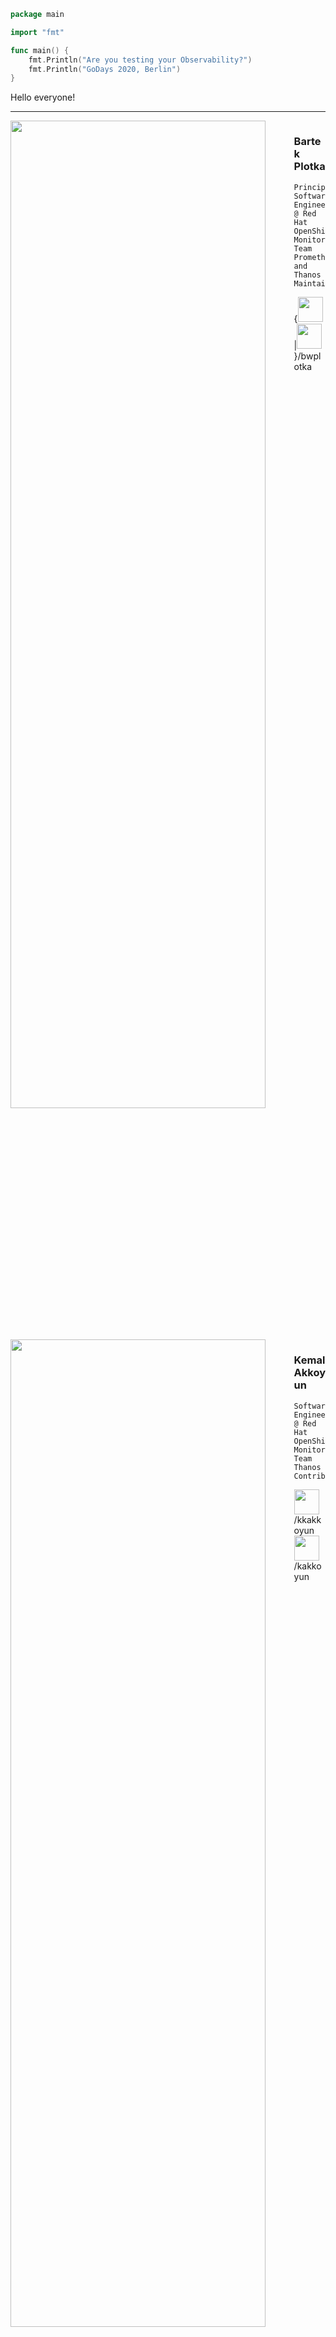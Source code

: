 




<Head>
	<title>Are you testing your Observability?</title>
</Head>

<CodeSurfer theme={shadesOfPurple}>

```go 6[17:53],7[17:37]
package main

import "fmt"

func main() {
	fmt.Println("Are you testing your Observability?")
	fmt.Println("GoDays 2020, Berlin")
}
```

</CodeSurfer>

<Notes>

Hello everyone!

</Notes>

---



<div style="width: 100%; height: 50%; overflow: auto;">

<img src="https://storage.googleapis.com/gopherizeme.appspot.com/gophers/1a34872cf0ec375b9fc44ce654fc03a5abc42dc4.png" style="height: 90%; float: left;"/>

### Bartek Plotka
	Principal Software Engineer @ Red Hat
	OpenShift Monitoring Team
	Prometheus and Thanos Maintainer

{<img src="https://raw.githubusercontent.com/kakkoyun/are-you-testing-your-observability/master/static/twitter.png" style="height: 40px; width: 40px;"/>|<img src="https://raw.githubusercontent.com/kakkoyun/are-you-testing-your-observability/master/static/github.png" style="height: 40px; width: 40px;"/>}/bwplotka

</div>

<div style="width: 100%; height: 50%; overflow: auto;">

<img src="https://storage.googleapis.com/gopherizeme.appspot.com/gophers/9806438d5acfb3a108eeaab302de0e32f8a489ad.png" style="height: 90%; float: left;"/>


### Kemal Akkoyun
	Software Engineer @ Red Hat
	OpenShift Monitoring Team
	Thanos Contributor

<img src="https://raw.githubusercontent.com/kakkoyun/are-you-testing-your-observability/master/static/twitter.png" style="height: 40px; width: 40px;"/>/kkakkoyun  <span/>
<img src="https://raw.githubusercontent.com/kakkoyun/are-you-testing-your-observability/master/static/github.png" style="height: 40px; width: 40px;"/>/kakkoyun

</div>



<Notes>
Introduce yourselves!
</Notes>

---

<Image src={prometheus} size='50%'/>

<Notes>
TODO

We work for Red Hat.
We are building scalable Observability solutions and platforms for OpenShift.
We work with Prometheus and Thanos on a daily basis.
</Notes>

---

<Image src={thanos} size='90%'/>

<Notes>

TODO: notes
Bartek Thanos creator and maintainer
Kemal Thanos contributor

</Notes>

---

## Let's implement L7 loadbalancer in Go! ❤️

<Notes>

TODO: notes

</Notes>

---

<CodeSurfer theme={shadesOfPurple}>

```markdown
# The Story
```

</CodeSurfer>

<Notes>
	Bartek
</Notes>

---

<CodeSurfer theme={shadesOfPurple}>

```markdown
# Middlewares
```

</CodeSurfer>

<Notes>
	Bartek
</Notes>


---

<CodeSurfer theme={shadesOfPurple}>

```markdown
# Register
```

</CodeSurfer>

<Notes>
	Bartek
</Notes>

---

<CodeSurfer theme={shadesOfPurple}>

```go title="Collectors are your friends"
    // Register standard Go metric collectors, which are by default registered when using global registry.
	reg.MustRegister(
		version.NewCollector("observable-demo"),
	)
```

```go title="Collectors are your friends"
    // Register standard Go metric collectors, which are by default registered when using global registry.
	reg.MustRegister(
		version.NewCollector("observable-demo"),
		prometheus.NewBuildInfoCollector(),
	)
```

```go title="Collectors are your friends"
    // Register standard Go metric collectors, which are by default registered when using global registry.
	reg.MustRegister(
		version.NewCollector("observable-demo"),
		prometheus.NewBuildInfoCollector(),
		prometheus.NewGoCollector(),
	)
```

```go title="Collectors are your friends"
    // Register standard Go metric collectors, which are by default registered when using global registry.
	reg.MustRegister(
		version.NewCollector("observable-demo"),
		prometheus.NewBuildInfoCollector(),
		prometheus.NewGoCollector(),
		prometheus.NewProcessCollector(prometheus.ProcessCollectorOpts{}),
	)
```

</CodeSurfer>

<Notes>

</Notes>

---

<CodeSurfer theme={shadesOfPurple}>

```go title="Functions" 3:7
    // Register standard Go metric collectors, which are by default registered when using global registry.
	reg.MustRegister(
		prometheus.NewGaugeFunc(prometheus.GaugeOpts{
			Name: "configured_failed_target_backoff_duration_seconds",
			Help: "Configured backoff time for unavailable target.",
		}, func() float64 { return blacklistBackoff.Seconds() }),
	)
```

</CodeSurfer>

<Notes>

</Notes>

---

<CodeSurfer theme={shadesOfPurple}>

```go title="Expose metrics"
    mux.Handle("/metrics", promhttp.HandlerFor(reg, promhttp.HandlerOpts{}))
```

</CodeSurfer>

<Notes>

</Notes>

---

<CodeSurfer theme={shadesOfPurple}>

```markdown
# Hard-coding project names in libraries
```

</CodeSurfer>

<Notes>
	Bartek
</Notes>

---

<CodeSurfer theme={shadesOfPurple}>

```markdown
# Naming
```

</CodeSurfer>

<Notes>
	Bartek
</Notes>

---

<CodeSurfer theme={shadesOfPurple}>

```go title="WrapRegisterer"
// WrapRegistererWithPrefix is like prometheus.WrapRegistererWithPrefix but it passes nil straight through
// which allows nil check.
prometheus.WrapRegistererWithPrefix(prefix, reg)
```

</CodeSurfer>

---

<CodeSurfer theme={shadesOfPurple}>

```go
// WrapRegistererWith is like prometheus.WrapRegistererWith but it passes nil straight through
// which allows nil check.
prometheus.WrapRegistererWith(labels, reg)
```
</CodeSurfer>

<Notes>

</Notes>

---

<CodeSurfer theme={shadesOfPurple}>

```go title="Not initializing Metrics"
m := &Metrics{
	failures: prometheus.NewCounterVec(prometheus.CounterOpts{
		Subsystem: "lbtransport",
		Name:      "proxied_failed_requests_total",
		Help:      "Total number failed proxy round trips.",
	}, []string{"reason"}),
}

if reg != nil {
	reg.MustRegister(
		m.failures,
	)
}

return m
```

</CodeSurfer>

<Notes>
	TODO: Kemal
</Notes>

---


<Image src={uninitialized_metrics} size='contain'/>

<Notes>
	TODO: Kemal
</Notes>

---


<Image src={uninitialized_metrics_marked} size='contain'/>

<Notes>
	TODO: Kemal
</Notes>

---

<CodeSurfer theme={shadesOfPurple}>

```go title="Not initializing Metrics"

m := &Metrics{
	failures: prometheus.NewCounterVec(prometheus.CounterOpts{
		Subsystem: "lbtransport",
		Name:      "proxied_failed_requests_total",
		Help:      "Total number failed proxy round trips.",
	}, []string{"reason"}),
}

if reg != nil {
	reg.MustRegister(
		m.failures,
	)
}

return m
```

```go title="Not initializing Metrics"

m := &Metrics{
	failures: prometheus.NewCounterVec(prometheus.CounterOpts{
		Subsystem: "lbtransport",
		Name:      "proxied_failed_requests_total",
		Help:      "Total number failed proxy round trips.",
	}, []string{"reason"}),
}

if reg != nil {
	reg.MustRegister(
		m.failures,
	)
}

m.failures.WithLabelValues(failedUnknown)
m.failures.WithLabelValues(failedNoTargetAvailable)
m.failures.WithLabelValues(failedTimeout)
m.failures.WithLabelValues(failedNoTargetResolved)
return m
```

</CodeSurfer>

<Notes>
	TODO: Kemal
</Notes>

---


<Image src={initialized_metrics} size='contain'/>

<Notes>
	TODO: Kemal
</Notes>

---


<Image src={initialized_metrics_marked} size='contain'/>

<Notes>
	TODO: Kemal
</Notes>

---

<CodeSurfer theme={shadesOfPurple}>

```markdown
# Cardinality
```

</CodeSurfer>

<Notes>
	Kemal
</Notes>

---

<CodeSurfer theme={shadesOfPurple}>

```markdown
# Histogram buckects
```

</CodeSurfer>

<Notes>
	Kemal
</Notes>

---

<CodeSurfer theme={shadesOfPurple}>

```markdown
# Testing
```

</CodeSurfer>

<Notes>
	Kemal
</Notes>

---

<CodeSurfer theme={shadesOfPurple}>

```markdown
# Summary!
```

</CodeSurfer>

<Notes>
	Kemal
</Notes>

---

<CodeSurfer theme={shadesOfPurple}>

```markdown
# Extras!
```

</CodeSurfer>

<Notes>
	Kemal
</Notes>

---

# Thank you!

<img src="https://raw.githubusercontent.com/kakkoyun/are-you-testing-your-observability/master/static/red_hat_logo.png" style="height: 20%"/>

Reference:
* [Observable Demo](https://github.com/observatorium/observable-demo)
* [Slides](https://github.com/kakkoyun/are-you-testing-your-observability)
* [Thanos](https://thanos.io)
* [Prometheus](https://prometheus.io)
* [Gopherize me](https://gopherize.me/)
